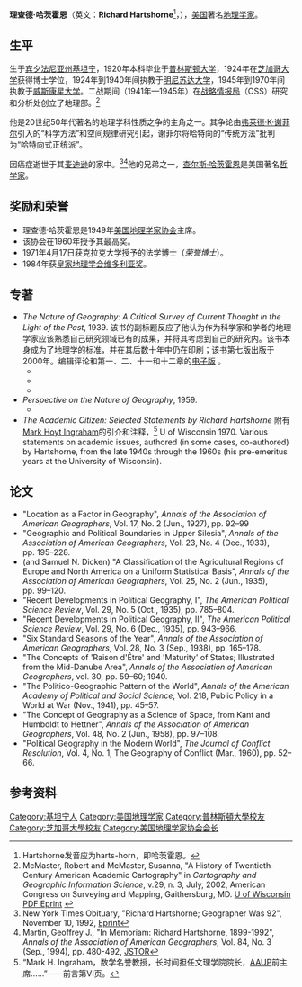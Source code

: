 '''理查德·哈茨霍恩'''（英文：'''Richard Hartshorne'''<ref>Hartshorne发音应为harts-horn，即哈茨霍恩。</ref>，{{bd|1899年|12月12日|1992年|11月5日}}），[[美国|美国]]著名[[地理学家|地理学家]]。

==生平==
生于[[宾夕法尼亚州|宾夕法尼亚州]][[基坦宁|基坦宁]]，1920年本科毕业于[[普林斯顿大学|普林斯顿大学]]，1924年在[[芝加哥大学|芝加哥大学]]获得博士学位，1924年到1940年间执教于[[明尼苏达大学|明尼苏达大学]]，1945年到1970年间执教于[[威斯康星大学|威斯康星大学]]。二战期间（1941年—1945年）在[[战略情报局|战略情报局]]（OSS）研究和分析处创立了地理部。<ref>McMaster, Robert and McMaster, Susanna, "A History of Twentieth-Century American Academic Cartography" in ''Cartography and Geographic Information Science'', v.29, n. 3, July, 2002, American Congress on Surveying and Mapping, Gaithersburg, MD. [http://www.geography.wisc.edu/histcart/v6initiative/13mcmaster.pdf U of Wisconsin PDF Eprint] {{webarchive|url=https://web.archive.org/web/20061020030502/http://www.geography.wisc.edu/histcart/v6initiative/13mcmaster.pdf |date=2006-10-20 }}</ref>

他是20世纪50年代著名的地理学科性质之争的主角之一。其争论由[[弗莱德·K·谢菲尔|弗莱德·K·谢菲尔]]引入的“科学方法”和空间规律研究引起，谢菲尔将哈特向的“传统方法”批判为“哈特向式正统派”。

因癌症逝世于其[[麦迪逊|麦迪逊]]的家中。<ref>New York Times Obituary, "Richard Hartshorne; Geographer Was 92", November 10, 1992, [http://query.nytimes.com/gst/fullpage.html?res=9E0CE3D81E31F933A25752C1A964958260 Eprint]</ref><ref>Martin, Geoffrey J., "In Memoriam: Richard Hartshorne, 1899-1992", ''Annals of the Association of American Geographers'', Vol. 84, No. 3 (Sep., 1994), pp. 480-492, [http://www.jstor.org/pss/2563779 JSTOR]</ref>他的兄弟之一，[[查尔斯·哈茨霍恩|查尔斯·哈茨霍恩]]是美国著名[[哲学家|哲学家]]。

==奖励和荣誉==
* 理查德·哈茨霍恩是1949年[[美国地理学家协会|美国地理学家协会]]主席。
* 该协会在1960年授予其最高奖。
* 1971年4月17日获克拉克大学授予的法学博士（''<span lang=la>荣誉博士</span>''）。
* 1984年获[[皇家地理学会|皇家地理学会]][[维多利亚奖|维多利亚奖]]。

==专著==
* ''The Nature of Geography: A Critical Survey of Current Thought in the Light of the Past'', 1939. 该书的副标题反应了他认为作为科学家和学者的地理学家应该熟悉自己研究领域已有的成果，并将其考虑到自己的研究内。该书本身成为了地理学的标准，并在其后数十年中仍在印刷；该书第七版出版于2000年。编辑评论和第一、二、十一和十二章的[http://www.colorado.edu/geography/giw/hartshorne-r/1939_ng/naturehome.html 电子版] {{Wayback|url=http://www.colorado.edu/geography/giw/hartshorne-r/1939_ng/naturehome.html |date=20170311180059 }}。
**{{cite book |author=R·哈特向 |authorlink= |coauthors= |title=地理学的性质：当前地理学思想述评 |year=1996 |publisher=商务印书馆 |location=北京 |isbn=978-7-100-01326-0 |series=[[汉译世界学术名著丛书|汉译世界学术名著丛书]]}}
**{{cite book |author=R·哈特向 |authorlink= |coauthors= |title=地理学的性质：当前地理学思想述评 |year=2009 |publisher=商务印书馆 |location=北京 |isbn=978-7-100-06428-6 |series=}}
**{{cite book |author=R·哈特向 |authorlink= |coauthors= |title=地理学的性质：当前地理学思想述评 |year=2011 |publisher=商务印书馆 |location=北京 |isbn=978-7-100-08261-7 |series=}}
* ''Perspective on the Nature of Geography'', 1959.
**{{cite book |author=R·哈特向 |authorlink= |coauthors= |title=地理学的性质的透视 |year=1963 |publisher=商务印书馆 |location=北京 |isbn=978-7-100-02022-0 |series=[[汉译世界学术名著丛书|汉译世界学术名著丛书]]}}
* ''The Academic Citizen: Selected Statements by Richard Hartshorne'' 附有[[Mark_Hoyt_Ingraham|Mark Hoyt Ingraham]]的引介和注释，<ref>“Mark H. Ingraham，数学名誉教授，长时间担任文理学院院长，[[美国大学教授协会|AAUP]]前主席……”——前言第VI页。</ref> U of Wisconsin 1970. Various statements on academic issues, authored (in some cases, co-authored) by Hartshorne, from the late 1940s through the 1960s (his pre-emeritus years at the University of Wisconsin).

==论文==
* "Location as a Factor in Geography", ''Annals of the Association of American Geographers'', Vol. 17, No. 2 (Jun., 1927), pp. 92–99
* "Geographic and Political Boundaries in Upper Silesia", ''Annals of the Association of American Geographers'', Vol. 23, No. 4 (Dec., 1933), pp. 195–228.
* (and Samuel N. Dicken) "A Classification of the Agricultural Regions of Europe and North America on a Uniform Statistical Basis", ''Annals of the Association of American Geographers'', Vol. 25, No. 2 (Jun., 1935), pp. 99–120.
* "Recent Developments in Political Geography, I", ''The American Political Science Review'', Vol. 29, No. 5 (Oct., 1935), pp. 785–804.
* "Recent Developments in Political Geography, II", ''The American Political Science Review'', Vol. 29, No. 6 (Dec., 1935), pp. 943–966.
* "Six Standard Seasons of the Year", ''Annals of the Association of American Geographers'', Vol. 28, No. 3 (Sep., 1938), pp. 165–178.
* "The Concepts of 'Raison d'Être' and 'Maturity' of States; Illustrated from the Mid-Danube Area", ''Annals of the Association of American Geographers'', vol. 30, pp. 59–60; 1940.
* "The Politico-Geographic Pattern of the World", ''Annals of the American Academy of Political and Social Science'', Vol. 218, Public Policy in a World at War (Nov., 1941), pp. 45–57.
* "The Concept of Geography as a Science of Space, from Kant and Humboldt to Hettner", ''Annals of the Association of American Geographers'', Vol. 48, No. 2 (Jun., 1958), pp. 97–108.
* "Political Geography in the Modern World", ''The Journal of Conflict Resolution'', Vol. 4, No. 1, The Geography of Conflict (Mar., 1960), pp. 52–66.

==参考资料==
<references/>

{{Authority control}}

{{DEFAULTSORT:Hartshorne, Richard}}
[[Category:基坦宁人|Category:基坦宁人]]
[[Category:美国地理学家|Category:美国地理学家]]
[[Category:普林斯頓大學校友|Category:普林斯頓大學校友]]
[[Category:芝加哥大學校友|Category:芝加哥大學校友]]
[[Category:美国地理学家协会会长|Category:美国地理学家协会会长]]